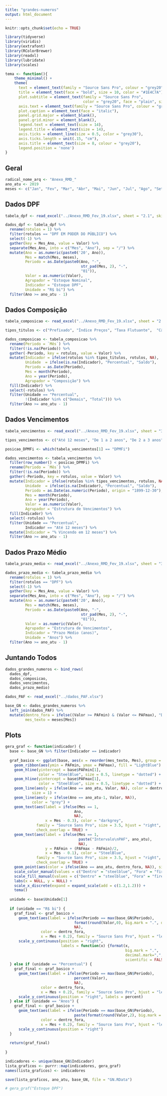 ```yaml
---
title: "grandes-numeros"
output: html_document
---
```


```r
knitr::opts_chunk$set(echo = TRUE)

library(tidyverse)
library(viridis)
library(extrafont)
library(RColorBrewer)
library(readxl)
library(lubridate)
library(scales)

tema <- function(){
    theme_minimal() +
    theme(
      text = element_text(family = "Source Sans Pro", colour = "grey20"),
      title = element_text(face = "bold", size = 10, color = "#1E4C7A"), 
      plot.subtitle = element_text(family = "Source Sans Pro", 
                                   color = "grey20", face = "plain", size = 10),
      axis.text = element_text(family = "Source Sans Pro", colour = "grey20", size = 10),
      plot.caption = element_text(face = "italic"),
      panel.grid.major = element_blank(), 
      panel.grid.minor = element_blank(),
      legend.text = element_text(size = 14),
      legend.title = element_text(size = 14),
      axis.ticks = element_line(size = 0.5, color = "grey30"),
      axis.ticks.length = unit(.15, "cm"),
      axis.title = element_text(size = 8, colour = "grey20"),
      legend.position = 'none')
}

```

## Geral

```r
radical_nome_arq <- "Anexo_RMD_"
ano_atu <- 2019
meses <- c("Jan", "Fev", "Mar", "Abr", "Mai", "Jun", "Jul", "Ago", "Set", "Out", "Nov", "Dez")
```


## Dados DPF

```r
tabela_dpf <- read_excel("../Anexo_RMD_Fev_19.xlsx", sheet = "2.1", skip = 4)

dados_dpf <- tabela_dpf %>% 
  rename(rotulos = 1) %>%
  filter(rotulos == "DPF EM PODER DO PÚBLICO") %>%
  select(-1) %>%
  gather(key = Mes_Ano, value = Valor) %>%
  separate(Mes_Ano, into = c("Mes", "Ano"), sep = "/") %>%
  mutate(Ano = as.numeric(paste0('20', Ano)),
         Mes = match(Mes, meses),
         Periodo = as.Date(paste0(Ano, "-",
                                  str_pad(Mes, 2), "-",
                                  "01")),
         Valor = as.numeric(Valor),
         Agrupador = "Estoque Nominal",
         Indicador = "Estoque DPF",
         Unidade = "R$ bi") %>%
  filter(Ano >= ano_atu - 1)

```

## Dados Composição

```r
tabela_composicao <- read_excel("../Anexo_RMD_Fev_19.xlsx", sheet = "2.4", skip = 4)

tipos_titulos <- c("Prefixado",	"Índice Preços", "Taxa Flutuante",	"Câmbio",	"Demais",	"Total")

dados_composicao <- tabela_composicao %>%
  rename(Periodo = `Mês`) %>%
  filter(!is.na(Periodo)) %>%
  gather(-Periodo, key = rotulos, value = Valor) %>%
  mutate(Indicador = ifelse(rotulos %in% tipos_titulos, rotulos, NA),
         Unidade  = ifelse(is.na(Indicador), "Percentual", "Saldo"),
         Periodo = as.Date(Periodo),
         Mes = month(Periodo),
         Ano = year(Periodo),
         Agrupador = "Composição") %>%
  fill(Indicador) %>%
  select(-rotulos) %>%
  filter(Unidade == "Percentual", 
         !(Indicador %in% c("Demais", "Total"))) %>%
  filter(Ano >= ano_atu - 1)
```

## Dados Vencimentos

```r
tabela_vencimentos <- read_excel("../Anexo_RMD_Fev_19.xlsx", sheet = "3.1", skip = 6)

tipos_vencimentos <- c("Até 12 meses", "De 1 a 2 anos", "De 2 a 3 anos", "De 3 a 4 anos", "De 4 a 5 anos", "Acima de 5 anos", "Total") 

posicao_DPMFi <- which(tabela_vencimentos[1] == "DPMFi")

dados_vencimentos <- tabela_vencimentos %>%
  filter(row_number() < posicao_DPMFi) %>%
  rename(Periodo = `Mês`) %>%
  filter(!is.na(Periodo)) %>%
  gather(-Periodo, key = rotulos, value = Valor) %>%
  mutate(Indicador = ifelse(rotulos %in% tipos_vencimentos, rotulos, NA),
         Unidade  = ifelse(is.na(Indicador), "Percentual", "Saldo"),
         Periodo = as.Date(as.numeric(Periodo), origin = "1899-12-30"),
         Mes = month(Periodo),
         Ano = year(Periodo),
         Valor = as.numeric(Valor),
         Agrupador = "Estrutura de Vencimentos") %>%
  fill(Indicador) %>%
  select(-rotulos) %>%
  filter(Unidade == "Percentual", 
         Indicador == "Até 12 meses") %>%
  mutate(Indicador = "% Vincendo em 12 meses") %>%
  filter(Ano >= ano_atu - 1)

```

## Dados Prazo Médio

```r
tabela_prazo_medio <- read_excel("../Anexo_RMD_Fev_19.xlsx", sheet = "3.7", skip = 4)

dados_prazo_medio <- tabela_prazo_medio %>% 
  rename(rotulos = 1) %>%
  filter(rotulos == "DPF") %>%
  select(-1) %>%
  gather(key = Mes_Ano, value = Valor) %>%
  separate(Mes_Ano, into = c("Mes", "Ano"), sep = "/") %>%
  mutate(Ano = as.numeric(paste0('20', Ano)),
         Mes = match(Mes, meses),
         Periodo = as.Date(paste0(Ano, "-",
                                  str_pad(Mes, 2), "-",
                                  "01")),
         Valor = as.numeric(Valor),
         Agrupador = "Estrutura de Vencimentos",
         Indicador = "Prazo Médio (anos)",
         Unidade = "Anos") %>%
  filter(Ano >= ano_atu - 1)

```

## Juntando Todos

```r
dados_grandes_numeros <- bind_rows(
  dados_dpf,
  dados_composicao,
  dados_vencimentos,
  dados_prazo_medio)

dados_PAF <- read_excel("../dados_PAF.xlsx")

base_GN <- dados_grandes_numeros %>%
  left_join(dados_PAF) %>%
  mutate(dentro_fora = ifelse((Valor >= PAFmin) & (Valor <= PAFmax), "Dentro", "Fora"),
         mes_texto = meses[Mes])
```

## Plots

```r
gera_graf <- function(indicador) {
  base <- base_GN %>% filter(Indicador == indicador)
  
  graf_basico <- ggplot(base, aes(x = reorder(mes_texto, Mes), group = Ano, y = Valor)) +
    geom_ribbon(aes(ymin = PAFmin, ymax = PAFmax), fill = "LightBlue") +
    geom_hline(yintercept = base$PAFmin[1], 
               color = "SteelBlue", size = 0.5, linetype = "dotted") +
    geom_hline(yintercept = base$PAFmax[1], 
               color = "SteelBlue", size = 0.5, linetype = "dotted") +
    geom_line(aes(y = ifelse(Ano == ano_atu, Valor, NA), color = dentro_fora),
            size = 1) +
    geom_line(aes(y = ifelse(Ano == ano_atu-1, Valor, NA)),
            color = "grey") +
    geom_text(aes(label = ifelse(Mes == 1, 
                               Ano, 
                               NA),
                  x = Mes - 0.3), color = "darkgrey", 
              family = "Source Sans Pro", size = 3.5, hjust = "right", fontface = "italic",
              check_overlap = TRUE) +
    geom_text(aes(label = ifelse(Mes == 1, 
                                 paste("Intervalo\nPAF", ano_atu), 
                                 NA),
                  y = PAFmin + (PAFmax - PAFmin)/2,
                  x = Mes - 0.1), color = "SteelBlue", 
              family = "Source Sans Pro", size = 3.5, hjust = "right", fontface = "italic",
              check_overlap = TRUE) +
    geom_point(aes(color = ifelse(Ano == ano_atu, dentro_fora, NA)), size = 3) +
    scale_color_manual(values = c("Dentro" = "steelblue", "Fora" = "firebrick")) +
    scale_fill_manual(values = c("Dentro" = "steelblue", "Fora" = "firebrick")) +
    labs(x = NULL, y = NULL) +
    scale_x_discrete(expand = expand_scale(add = c(1.2,1.2))) +
    tema()
  
  unidade <- base$Unidade[1]
  
  if (unidade == "R$ bi") {
    graf_final <- graf_basico +
      geom_text(aes(label = ifelse(Periodo == max(base_GN$Periodo), 
                               format(round(Valor,0), big.mark = ".", decimal.mark = ","), 
                               NA),
                color = dentro_fora,
                x = Mes + 0.2), family = "Source Sans Pro", hjust = "left", size = 5) +
      scale_y_continuous(position = "right", 
                         labels = function(x) {format(x, 
                                                      big.mark = ".", 
                                                      decimal.mark=",", 
                                                      scientific = FALSE)})
  } else if (unidade == "Percentual") {
    graf_final <- graf_basico +
      geom_text(aes(label = ifelse(Periodo == max(base_GN$Periodo), 
                               percent(Valor), 
                               NA),
                color = dentro_fora,
                x = Mes + 0.2), family = "Source Sans Pro", hjust = "left", size = 5) +
      scale_y_continuous(position = "right", labels = percent)
  } else if (unidade == "Anos") {
    graf_final <- graf_basico +
      geom_text(aes(label = ifelse(Periodo == max(base_GN$Periodo), 
                               paste(format(round(Valor,2), big.mark = ".", decimal.mark = ","), "anos"), NA), 
                color = dentro_fora,
                x = Mes + 0.2), family = "Source Sans Pro", hjust = "left", size = 5) +
      scale_y_continuous(position = "right")    
  }
  
  return(graf_final)
  
}

indicadores <- unique(base_GN$Indicador)
lista_graficos <- purrr::map(indicadores, gera_graf)
names(lista_graficos) <- indicadores

save(lista_graficos, ano_atu, base_GN, file = "GN.RData")

# gera_graf("Estoque DPF")

```

